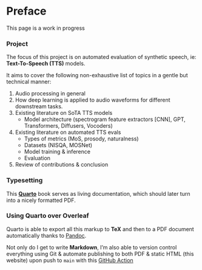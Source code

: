 # Preface {.unnumbered}

::: {.callout-warning}
This page is a work in progress
:::

### Project
The focus of this project is on automated evaluation of synthetic speech, ie: **Text-To-Speech (TTS)** models.

It aims to cover the following non-exhaustive list of topics in a gentle but technical manner:

1. Audio processing in general
2. How deep learning is applied to audio waveforms for different downstream tasks.
3. Existing literature on SoTA TTS models
    - Model architecture (spectrogram feature extractors [CNN], GPT, Transformers, Diffusers, Vocoders)
4.  Existing literature on automated TTS evals
    - Types of metrics (MoS, prosody, naturalness)
    - Datasets (NISQA, MOSNet)
    - Model training & inference
    - Evaluation
5. Review of contributions & conclusion

### Typesetting

This [**Quarto**](https://quarto.org/) book serves as living documentation, which should later turn into a nicely formatted PDF.

::: {.callout-tip}
### Using Quarto over Overleaf

Quarto is able to export all this markup to **TeX** and then to a PDF document automatically thanks to [Pandoc](https://pandoc.org/).

Not only do I get to write **Markdown**, I'm also able to version control everything using Git & automate publishing to both PDF & static HTML (this website) upon push to `main` with this [GitHub Action](https://github.com/hewliyang/fyp/blob/main/.github/workflows/publish.yml)
:::
